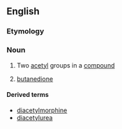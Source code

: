 ==English==

===Etymology===
{{prefix|di|acetyl|lang=en}}

===Noun===
{{en-noun|-}}

# {{label|en|organic chemistry|in combination}} Two [[acetyl]] groups in a [[compound]]
# {{label|en|organic compound}} [[butanedione]]

====Derived terms====
* [[diacetylmorphine]]
* [[diacetylurea]]